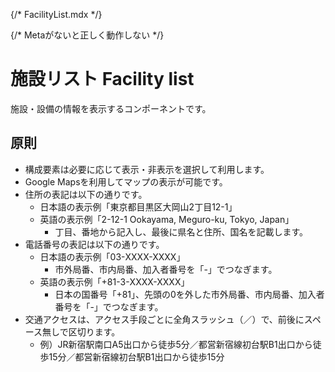 {/* FacilityList.mdx */}


{/* Metaがないと正しく動作しない */}

<Meta title="FacilityList" of={FacilityListStories} />

# 施設リスト Facility list

施設・設備の情報を表示するコンポーネントです。

## 原則

- 構成要素は必要に応じて表示・非表示を選択して利用します。
- Google Mapsを利用してマップの表示が可能です。
- 住所の表記は以下の通りです。
	- 日本語の表示例「東京都目黒区大岡山2丁目12-1」
	- 英語の表示例「2-12-1 Ookayama, Meguro-ku, Tokyo, Japan」
		- 丁目、番地から記入し、最後に県名と住所、国名を記載します。
- 電話番号の表記は以下の通りです。
	- 日本語の表示例「03-XXXX-XXXX」
		- 市外局番、市内局番、加入者番号を「-」でつなぎます。
	- 英語の表示例「+81-3-XXXX-XXXX」
		- 日本の国番号「+81」、先頭の0を外した市外局番、市内局番、加入者番号を「-」でつなぎます。
- 交通アクセスは、アクセス手段ごとに全角スラッシュ（／）で、前後にスペース無しで区切ります。
	- 例）JR新宿駅南口A5出口から徒歩5分／都営新宿線初台駅B1出口から徒歩15分／都営新宿線初台駅B1出口から徒歩15分

<Canvas />
